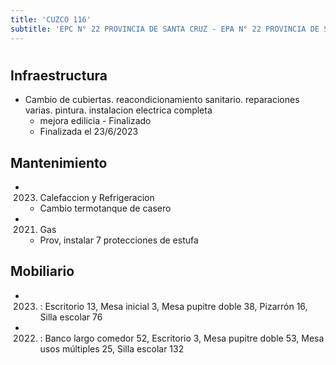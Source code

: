 ```yaml
---
title: 'CUZCO 116'
subtitle: 'EPC N° 22 PROVINCIA DE SANTA CRUZ - EPA N° 22 PROVINCIA DE SANTA CRUZ - JIN B (EPCJC 22/18°)'
---
```


#
## Infraestructura

* Cambio de cubiertas. reacondicionamiento sanitario. reparaciones varias. pintura. instalacion electrica completa 
    + mejora edilicia - Finalizado 
    + Finalizada el 23/6/2023 






## Mantenimiento

*  (2023) Calefaccion y Refrigeracion 
    + Cambio termotanque de casero

*  (2021) Gas 
    + Prov, instalar 7 protecciones de estufa





## Mobiliario

*  (2023) : Escritorio 13, Mesa inicial 3, Mesa pupitre doble 38, Pizarrón 16, Silla escolar 76 

*  (2022) : Banco largo comedor 52, Escritorio 3, Mesa pupitre doble 53, Mesa usos múltiples 25, Silla escolar 132 




